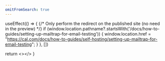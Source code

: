 ```yaml
---
omitFromSearch: true
---
```



  useEffect(() => {
    {/* Only perform the redirect on the published site (no need in the preview) */}
    if (window.location.pathname?.startsWith('/docs/how-to-guides/setting-up-mailtrap-for-email-testing')) {
      window.location.href = "https://cal.com/docs/how-to-guides/self-hosting/setting-up-mailtrap-for-email-testing";
    }
  }, [])
  
  return <></>
}

<Redirect />
